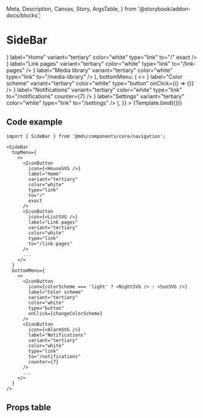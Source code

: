   Meta,
  Description,
  Canvas,
  Story,
  ArgsTable,
} from '@storybook/addon-docs/blocks';

<Meta title="Components/core/navigation/SideBar" component={SideBar} />

# SideBar

<Description of={SideBar} />


<Canvas className="fullframe" withToolbar>
  <Story
    name="Default"
    args={{
      topMenu: (
        <>
          <IconButton
            icon={<HouseSVG />}
            label="Home"
            variant="tertiary"
            color="white"
            type="link"
            to="/"
            exact
          />
          <IconButton
            icon={<ListSVG />}
            label="Link pages"
            variant="tertiary"
            color="white"
            type="link"
            to="/link-pages"
          />
          <IconButton
            icon={<FolderSVG />}
            label="Media library"
            variant="tertiary"
            color="white"
            type="link"
            to="/media-library"
          />
        </>
      ),
      bottomMenu: (
        <>
          <IconButton
            icon={<NightSVG />}
            label="Color scheme"
            variant="tertiary"
            color="white"
            type="button"
            onClick={() => {}}
          />
          <IconButton
            icon={<AlarmSVG />}
            label="Notifications"
            variant="tertiary"
            color="white"
            type="link"
            to="/notifications"
            counter={7}
          />
          <IconButton
            icon={<GearSVG />}
            label="Settings"
            variant="tertiary"
            color="white"
            type="link"
            to="/settings"
          />
        </>
      ),
    }}
  >
    {Template.bind({})}
  </Story>
</Canvas>

## Code example

```tsx
import { SideBar } from '@mds/components/core/navigation';
```

```tsx
<SideBar
  topMenu={
    <>
      <IconButton
        icon={<HouseSVG />}
        label="Home"
        variant="tertiary"
        color="white"
        type="link"
        to="/"
        exact
      />
      <IconButton
        icon={<ListSVG />}
        label="Link pages"
        variant="tertiary"
        color="white"
        type="link"
        to="/link-pages"
      />
      ...
    </>
  }
  bottomMenu={
    <>
      <IconButton
        icon={colorScheme === 'light' ? <NightSVG /> : <SunSVG />}
        label="Color scheme"
        variant="tertiary"
        color="white"
        type="button"
        onClick={changeColorScheme}
      />
      <IconButton
        icon={<AlarmSVG />}
        label="Notifications"
        variant="tertiary"
        color="white"
        type="link"
        to="/notifications"
        counter={7}
      />
      ...
    </>
  }
/>
```

## Props table

<ArgsTable of={SideBar} />

